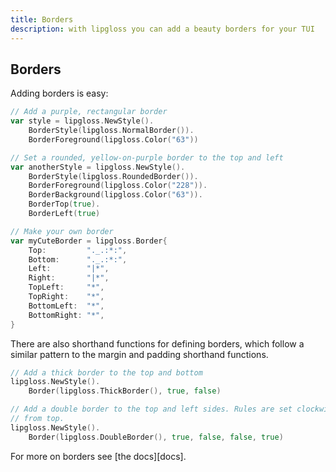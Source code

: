 ```yaml
---
title: Borders
description: with lipgloss you can add a beauty borders for your TUI
---
```


## Borders

Adding borders is easy:

```go
// Add a purple, rectangular border
var style = lipgloss.NewStyle().
    BorderStyle(lipgloss.NormalBorder()).
    BorderForeground(lipgloss.Color("63"))

// Set a rounded, yellow-on-purple border to the top and left
var anotherStyle = lipgloss.NewStyle().
    BorderStyle(lipgloss.RoundedBorder()).
    BorderForeground(lipgloss.Color("228")).
    BorderBackground(lipgloss.Color("63")).
    BorderTop(true).
    BorderLeft(true)

// Make your own border
var myCuteBorder = lipgloss.Border{
    Top:         "._.:*:",
    Bottom:      "._.:*:",
    Left:        "|*",
    Right:       "|*",
    TopLeft:     "*",
    TopRight:    "*",
    BottomLeft:  "*",
    BottomRight: "*",
}
```

There are also shorthand functions for defining borders, which follow a similar
pattern to the margin and padding shorthand functions.

```go
// Add a thick border to the top and bottom
lipgloss.NewStyle().
    Border(lipgloss.ThickBorder(), true, false)

// Add a double border to the top and left sides. Rules are set clockwise
// from top.
lipgloss.NewStyle().
    Border(lipgloss.DoubleBorder(), true, false, false, true)
```

For more on borders see [the docs][docs].

